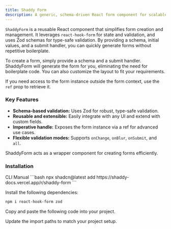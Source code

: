 ```yaml
---
title: Shaddy Form
description: A generic, schema-driven React form component for scalable and maintainable form management.
---
```


`ShaddyForm` is a reusable React component that simplifies form creation and management. It leverages `react-hook-form` for state and validation, and uses Zod schemas for type-safe validation. By providing a schema, initial values, and a submit handler, you can quickly generate forms without repetitive boilerplate.

To create a form, simply provide a schema and a submit handler. ShaddyForm will generate the form for you, eliminating the need for boilerplate code. You can also customize the layout to fit your requirements.

If you need access to the form instance outside the form context, use the `ref` prop to retrieve it.

### Key Features

- **Schema-based validation:** Uses Zod for robust, type-safe validation.
- **Reusable and extensible:** Easily integrate with any UI and extend with custom fields.
- **Imperative handle:** Exposes the form instance via a ref for advanced use cases.
- **Flexible validation modes:** Supports `onChange`, `onBlur`, `onSubmit`, and `all`.

ShaddyForm acts as a wrapper component for creating forms efficiently.

### Installation

<CodeTabs>

<TabsList>
  <TabsTrigger value="cli">CLI</TabsTrigger>
  <TabsTrigger value="manual">Manual</TabsTrigger>
</TabsList>

<TabsContent value="cli">
```bash
npx shadcn@latest add https://shaddy-docs.vercel.app/r/shaddy-form
```

</TabsContent>

<TabsContent value="manual">

<Steps>

<Step>Install the following dependencies:</Step>

```bash
npm i react-hook-form zod
```

<Step>Copy and paste the following code into your project.</Step>

<ComponentSource name="shaddy-form" />

<Step>Update the import paths to match your project setup.</Step>

</Steps>

</TabsContent>

</CodeTabs>
